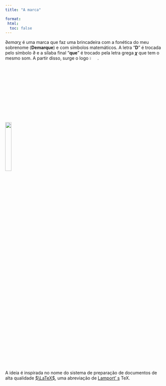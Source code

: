 ```yaml
---
title: "A marca"

format:
 html:
  toc: false
---
```


$\partial emar\chi$ é uma marca que faz uma brincadeira com a fonética do meu sobrenome (**Demarque**) e com  símbolos matemáticos. A letra  "**D**" é trocada pelo símbolo $\partial$ e a sílaba final "**que**" é trocado pela letra grega **$\chi$** que tem o mesmo som. A partir disso, surge o logo  ![](images/dchi-2.png){width=5%}.\

![](images/demarchi-diagram.png){fig-align="center" width=20%}

A ideia é inspirada no nome do sistema de preparação de documentos de alta qualidade [$\LaTeX$](https://latex-project.org/), uma abreviação de [Lamport' s](https://pt.wikipedia.org/wiki/Leslie_Lamport) TeX.
